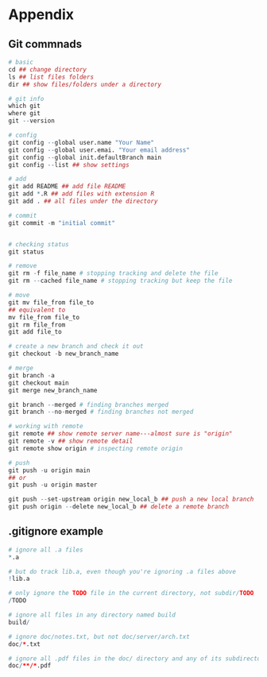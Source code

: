 # Appendix {-}

## Git commnads {-}

```r
# basic
cd ## change directory
ls ## list files folders
dir ## show files/folders under a directory

# git info
which git
where git
git --version

# config
git config --global user.name "Your Name"
git config --global user.emai. "Your email address"
git config --global init.defaultBranch main
git config --list ## show settings

# add
git add README ## add file README
git add *.R ## add files with extension R
git add . ## all files under the directory

# commit
git commit -m "initial commit"


# checking status
git status

# remove
git rm -f file_name # stopping tracking and delete the file
git rm --cached file_name # stopping tracking but keep the file

# move
git mv file_from file_to
## equivalent to
mv file_from file_to
git rm file_from
git add file_to

# create a new branch and check it out
git checkout -b new_branch_name

# merge
git branch -a
git checkout main
git merge new_branch_name

git branch --merged # finding branches merged
git branch --no-merged # finding branches not merged

# working with remote
git remote ## show remote server name---almost sure is "origin"
git remote -v ## show remote detail
git remote show origin # inspecting remote origin

# push
git push -u origin main
## or
git push -u origin master

git push --set-upstream origin new_local_b ## push a new local branch
git push origin --delete new_local_b ## delete a remote branch
```


## .gitignore example {-}

```r
# ignore all .a files
*.a

# but do track lib.a, even though you're ignoring .a files above
!lib.a

# only ignore the TODO file in the current directory, not subdir/TODO
/TODO

# ignore all files in any directory named build
build/

# ignore doc/notes.txt, but not doc/server/arch.txt
doc/*.txt

# ignore all .pdf files in the doc/ directory and any of its subdirectories
doc/**/*.pdf
```



